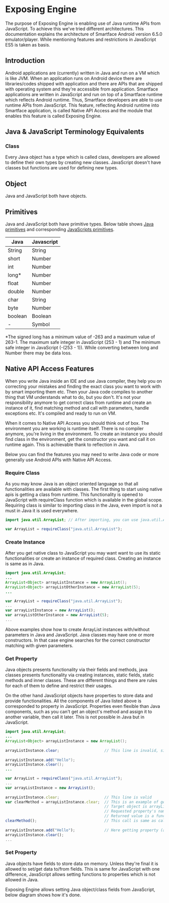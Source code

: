 # Exposing Engine

The purpose of Exposing Engine is enabling use of Java runtime APIs from JavaScript. To achieve this we've tried different architectures. This documentation explains the architecture of Smartface Android version 6.5.0 emulator/player. While mentioning features and restrictions in JavaScript ES5 is taken as basis.

## Introduction

Android applications are (currently) written in Java and run on a VM which is like JVM. When an application runs on Android device there are libraries/codes shipped with application and there are APIs that are shipped with operating system and they're accessible from application.
Smartface applications are written in JavaScript and run on top of a Smartface runtime which reflects Android runtime. Thus, Smartface developers are able to use runtime APIs from JavaScript. This feature, reflecting Android runtime into Smartface application, is called Native API Access and the module that enables this feature is called Exposing Engine.

## Java & JavaScript Terminology Equivalents

### Class
Every Java object has a type which is called class, developers are allowed to define their own types by creating new classes. JavaScript doesn't have classes but functions are used for defining new types. 

## Object
Java and JavaScript both have objects.

## Primitives
Java and JavaScript both have primitive types. Below table shows [Java primitives](https://docs.oracle.com/javase/tutorial/java/nutsandbolts/datatypes.html) and corresponding [JavaScripts primitives](https://developer.mozilla.org/en-US/docs/Glossary/Primitive).

| **Java** | **Javascript** |
|----------|----------------|
| String   | String         |
| short    | Number         |
| int      | Number         |
| long*    | Number         |
| float    | Number         |
| double   | Number         |
| char     | String         |
| byte     | Number         |
| boolean  | Boolean        |
| -        | Symbol         |

*The signed long has a minimum value of -263 and a maximum value of 263-1. The maximum safe integer in JavaScript (253 - 1) and The minimum safe integer in JavaScript (-(253 - 1)). While converting between long and Number there may be data loss.

## Native API Access Features

When you write Java inside an IDE and use Java compiler, they help you on correcting your mistakes and finding the exact class you want to work with by smart importing them etc. Then your Java code compiles to another thing that VM understands what to do, but you don't. It's not your responsibility anymore to get correct class from runtime and create an instance of it, find matching method and call with parameters, handle exceptions etc. It's compiled and ready to run on VM.

When it comes to Native API Access you should think out of box. The environment you are working is runtime itself. There is no compiler anymore, you're living in the environment. To create an instance you should find class in the environment, get the constructor you want and call it on runtime again. This is achievable thank to reflection in Java.

Below you can find the features you may need to write Java code or more generally use Android APIs with Native API Access.

### Require Class

As you may know Java is an object oriented language so that all functionalities are available with classes. The first thing to start using native apis is getting a class from runtime. This functionality is opened to JavaScript with requireClass function which is available in the global scope. Requiring class is similar to importing class in the Java, even import is not a must in Java it is used everywhere.

```java title="Import class"
import java.util.ArrayList; // After importing, you can use java.util.ArrayList class as ArrayList in your source code
```

```javascript title="requireClass"
var ArrayList = requireClass("java.util.ArrayList");
```

### Create Instance

After you get native class to JavaScript you may want want to use its static functionalities or create an instance of required class. Creating an instance is same as in Java. 


```java title="Create instance in Java" showLineNumbers
import java.util.ArrayList;
...
ArrayList<Object> arrayListInstance = new ArrayList();
ArrayList<Object> arrayListOtherInstance = new ArrayList(5);
...
```

```javascript title="Create instance in JavaScript" showLineNumbers
var ArrayList = requireClass("java.util.ArrayList");
...
var arrayListInstance = new ArrayList();
var arrayListOtherInstance = new ArrayList(5);
...
```

Above examples show how to create ArrayList instances with/without parameters in Java and JavaScript. Java classes may have one or more constructors. In that case engine searches for the correct constructor matching with given parameters.

### Get Property

Java objects presents functionality via their fields and methods, java classes presents functionality via creating instances, static fields, static methods and inner classes. These are different things and there are rules for each of them to define and restrict their usages. 

On the other hand JavaScript objects have properties to store data and provide functionalities. All the components of Java listed above is corresponded to property in JavaScript. Properties even flexible than Java components, such as you can't get an object's method and assign it to another variable, then call it later. This is not possible in Java but in JavaScript.

```java title="Create instance in Java" showLineNumbers
import java.util.ArrayList;
...
ArrayList<Object> arrayListInstance = new ArrayList();
 
arrayListInstance.clear;                    // This line is invalid, since clear is a method it must be called
 
arrayListInstance.add("Hello");
arrayListInstance.clear();
...
```

```javascript title="Create instance in JavaScript" showLineNumbers
var ArrayList = requireClass("java.util.ArrayList");
...
var arrayListInstance = new ArrayList();
 
arrayListInstance.clear;                    // This line is valid
var clearMethod = arrayListInstance.clear;  // This is an example of getting a property from object
                                            // Target object is arrayListInstance
                                            // Requested property's name is clear
                                            // Returned value is a function
clearMethod();                              // This call is same as calling arrayListInstance.clear();
 
arrayListInstance.add("Hello");             // Here getting property (add) chained with invoking method
arrayListInstance.clear();
...
```       

### Set Property

Java objects have fields to store data on memory. Unless they're final it is allowed to set/get data to/from fields. This is same for JavaScript with one difference, JavaScript allows setting functions to properties which is not allowed in Java.

Exposing Engine allows setting Java object/class fields from JavaScript, below diagram shows how it's done. 